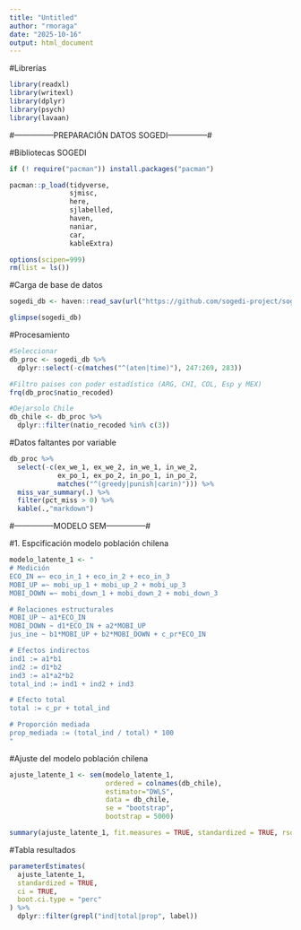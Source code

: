 ```yaml
---
title: "Untitled"
author: "rmoraga"
date: "2025-10-16"
output: html_document
---
```



#Librerías
```r
library(readxl)
library(writexl)
library(dplyr)
library(psych)
library(lavaan)
```


#---------------PREPARACIÓN DATOS SOGEDI---------------#

#Bibliotecas SOGEDI
```r
if (! require("pacman")) install.packages("pacman")

pacman::p_load(tidyverse,
               sjmisc, 
               here,
               sjlabelled,
               haven,
               naniar,
               car,
               kableExtra)

options(scipen=999)
rm(list = ls())
```

#Carga de base de datos
```r
sogedi_db <- haven::read_sav(url("https://github.com/sogedi-project/sogedi-data/raw/refs/heads/main/input/data/original/SOGEDI_dataset_V1.sav"), user_na = T)

glimpse(sogedi_db)
```
#Procesamiento
```r
#Seleccionar
db_proc <- sogedi_db %>% 
  dplyr::select(-c(matches("^(aten|time)"), 247:269, 283))

#Filtro paises con poder estadístico (ARG, CHI, COL, Esp y MEX)
frq(db_proc$natio_recoded)

#Dejarsolo Chile
db_chile <- db_proc %>% 
  dplyr::filter(natio_recoded %in% c(3)) 

```

#Datos faltantes por variable
```r
db_proc %>% 
  select(-c(ex_we_1, ex_we_2, in_we_1, in_we_2, 
            ex_po_1, ex_po_2, in_po_1, in_po_2,
            matches("^(greedy|punish|carin)"))) %>% 
  miss_var_summary(.) %>% 
  filter(pct_miss > 0) %>% 
  kable(.,"markdown") 
```


#---------------MODELO SEM---------------#

#1. Espcificación modelo población chilena
```r
modelo_latente_1 <- "
# Medición
ECO_IN =~ eco_in_1 + eco_in_2 + eco_in_3
MOBI_UP =~ mobi_up_1 + mobi_up_2 + mobi_up_3
MOBI_DOWN =~ mobi_down_1 + mobi_down_2 + mobi_down_3

# Relaciones estructurales
MOBI_UP ~ a1*ECO_IN
MOBI_DOWN ~ d1*ECO_IN + a2*MOBI_UP
jus_ine ~ b1*MOBI_UP + b2*MOBI_DOWN + c_pr*ECO_IN

# Efectos indirectos
ind1 := a1*b1
ind2 := d1*b2
ind3 := a1*a2*b2
total_ind := ind1 + ind2 + ind3

# Efecto total
total := c_pr + total_ind

# Proporción mediada
prop_mediada := (total_ind / total) * 100
"

```

#Ajuste del modelo población chilena
```r
ajuste_latente_1 <- sem(modelo_latente_1, 
                        ordered = colnames(db_chile), 
                        estimator="DWLS", 
                        data = db_chile, 
                        se = "bootstrap", 
                        bootstrap = 5000)

summary(ajuste_latente_1, fit.measures = TRUE, standardized = TRUE, rsquare = TRUE)

```

#Tabla resultados
```r
parameterEstimates(
  ajuste_latente_1,
  standardized = TRUE,
  ci = TRUE,
  boot.ci.type = "perc"
) %>%
  dplyr::filter(grepl("ind|total|prop", label))

```























